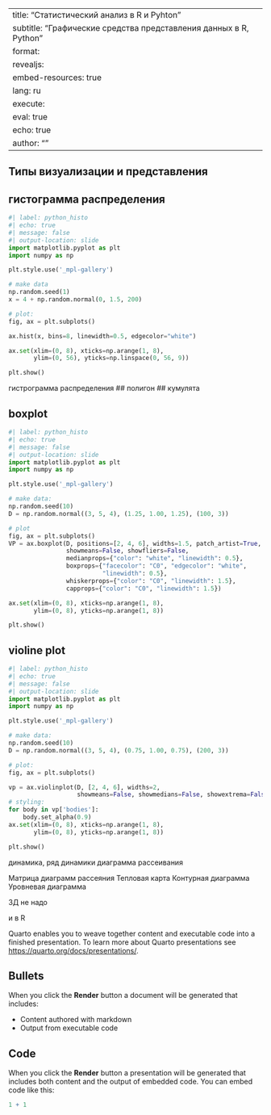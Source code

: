 ﻿---
title: "Статистический анализ в R и Pyhton"
subtitle: "Графические средства представления данных в R, Python"
format: 
  revealjs:
    embed-resources: true
lang: ru
execute:
    eval: true
    echo: true
author: ""
---

## Типы визуализации и представления

## гистограмма распределения

```{python}
#| label: python_histo
#| echo: true
#| message: false
#| output-location: slide
import matplotlib.pyplot as plt
import numpy as np

plt.style.use('_mpl-gallery')

# make data
np.random.seed(1)
x = 4 + np.random.normal(0, 1.5, 200)

# plot:
fig, ax = plt.subplots()

ax.hist(x, bins=8, linewidth=0.5, edgecolor="white")

ax.set(xlim=(0, 8), xticks=np.arange(1, 8),
       ylim=(0, 56), yticks=np.linspace(0, 56, 9))

plt.show()
```




гистрограмма распределения
## полигон
## кумулята


## boxplot

```{python}
#| label: python_histo
#| echo: true
#| message: false
#| output-location: slide
import matplotlib.pyplot as plt
import numpy as np

plt.style.use('_mpl-gallery')

# make data:
np.random.seed(10)
D = np.random.normal((3, 5, 4), (1.25, 1.00, 1.25), (100, 3))

# plot
fig, ax = plt.subplots()
VP = ax.boxplot(D, positions=[2, 4, 6], widths=1.5, patch_artist=True,
                showmeans=False, showfliers=False,
                medianprops={"color": "white", "linewidth": 0.5},
                boxprops={"facecolor": "C0", "edgecolor": "white",
                          "linewidth": 0.5},
                whiskerprops={"color": "C0", "linewidth": 1.5},
                capprops={"color": "C0", "linewidth": 1.5})

ax.set(xlim=(0, 8), xticks=np.arange(1, 8),
       ylim=(0, 8), yticks=np.arange(1, 8))

plt.show()
```

## violine plot

```{python}
#| label: python_histo
#| echo: true
#| message: false
#| output-location: slide
import matplotlib.pyplot as plt
import numpy as np

plt.style.use('_mpl-gallery')

# make data:
np.random.seed(10)
D = np.random.normal((3, 5, 4), (0.75, 1.00, 0.75), (200, 3))

# plot:
fig, ax = plt.subplots()

vp = ax.violinplot(D, [2, 4, 6], widths=2,
                   showmeans=False, showmedians=False, showextrema=False)
# styling:
for body in vp['bodies']:
    body.set_alpha(0.9)
ax.set(xlim=(0, 8), xticks=np.arange(1, 8),
       ylim=(0, 8), yticks=np.arange(1, 8))

plt.show()
```


динамика, ряд динамики
диаграмма рассеивания


Матрица диаграмм рассеяния
Тепловая карта
Контурная диаграмма
Уровневая диаграмма

3Д не надо


и в R

Quarto enables you to weave together content and executable code into a finished presentation. To learn more about Quarto presentations see <https://quarto.org/docs/presentations/>.

## Bullets

When you click the **Render** button a document will be generated that includes:

-   Content authored with markdown
-   Output from executable code

## Code

When you click the **Render** button a presentation will be generated that includes both content and the output of embedded code. You can embed code like this:

```{r}
1 + 1
```



